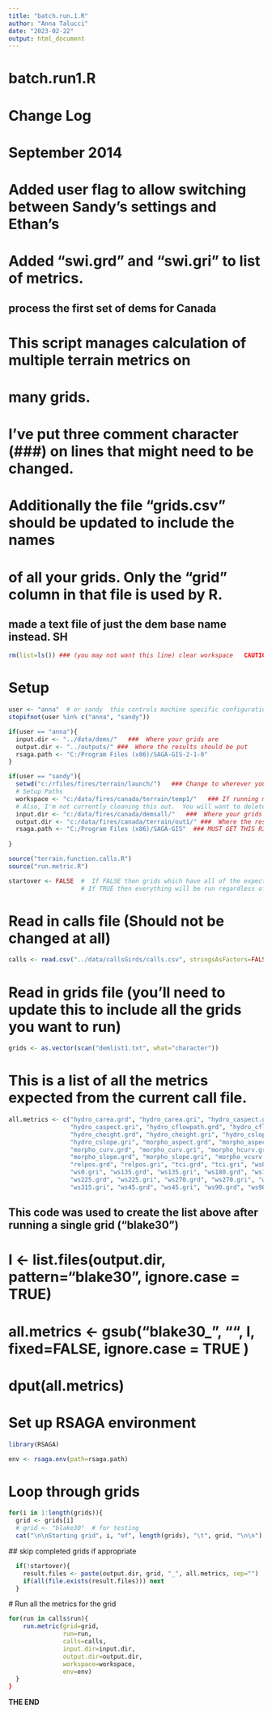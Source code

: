 ```yaml
---
title: "batch.run.1.R"
author: "Anna Talucci"
date: "2023-02-22"
output: html_document
---
```



# batch.run1.R
# Change Log
#    September 2014 
#       Added user flag to allow switching between Sandy's settings and Ethan's
#       Added "swi.grd" and "swi.gri" to list of metrics.

## process the first set of dems for Canada
# This script manages calculation of multiple terrain metrics on 
# many grids.
# I've put three comment character (###) on lines that might need to be changed.
#  Additionally the file "grids.csv"  should be updated to include the names
#  of all your grids.  Only the "grid" column in that file is used by R.
## made a text file of just the dem base name instead. SH

```r
rm(list=ls()) ### (you may not want this line) clear workspace   CAUTION!!!
```

# Setup

```r
user <- "anna"  # or sandy  this controls machine specific configuration
stopifnot(user %in% c("anna", "sandy"))
```

```r
if(user == "anna"){
  input.dir <- "../data/dems/"   ###  Where your grids are
  output.dir <- "../outputs/" ###  Where the results should be put
  rsaga.path <- "C:/Program Files (x86)/SAGA-GIS-2-1-0"
}
```

```r
if(user == "sandy"){
  setwd("c:/rfiles/fires/terrain/launch/")   ### Change to wherever you put the code files sourced below
  # Setup Paths
  workspace <- "c:/data/fires/canada/terrain/temp1/"   ### If running multiple processes make sure that each uses it's own workspace
  # Also, I'm not currently cleaning this out.  You will want to delete it once in a while.
  input.dir <- "c:/data/fires/canada/demsall/"   ###  Where your grids are
  output.dir <- "c:/data/fires/canada/terrain/out1/" ###  Where the results should be put
  rsaga.path <- "C:/Program Files (x86)/SAGA-GIS"  ### MUST GET THIS RIGHT! You will know...
  
}
```

```r
source("terrain.function.calls.R")
source("run.metric.R")
```

```r
startover <- FALSE  #  If FALSE then grids which have all of the expected metrics will be skipped.
                    # If TRUE then everything will be run regardless of pre-existing output.
```

# Read in calls file (Should not be changed at all)
```r
calls <- read.csv("../data/callsGirds/calls.csv", stringsAsFactors=FALSE)
```

# Read in grids file (you'll need to update this to include all the grids you want to run)
```r
grids <- as.vector(scan("demlist1.txt", what="character"))
```


# This is a list of all the metrics expected from the current call file.
```r
all.metrics <- c("hydro_carea.grd", "hydro_carea.gri", "hydro_caspect.grd", 
                 "hydro_caspect.gri", "hydro_cflowpath.grd", "hydro_cflowpath.gri", 
                 "hydro_cheight.grd", "hydro_cheight.gri", "hydro_cslope.grd", 
                 "hydro_cslope.gri", "morpho_aspect.grd", "morpho_aspect.gri", 
                 "morpho_curv.grd", "morpho_curv.gri", "morpho_hcurv.grd", "morpho_hcurv.gri", 
                 "morpho_slope.grd", "morpho_slope.gri", "morpho_vcurv.grd", "morpho_vcurv.gri", 
                 "relpos.grd", "relpos.gri", "tci.grd", "tci.gri", "ws0.grd", 
                 "ws0.gri", "ws135.grd", "ws135.gri", "ws180.grd", "ws180.gri", 
                 "ws225.grd", "ws225.gri", "ws270.grd", "ws270.gri", "ws315.grd", 
                 "ws315.gri", "ws45.grd", "ws45.gri", "ws90.grd", "ws90.gri", "swi.grd", "swi.gri")
```


## This code was used to create the list above after running a single grid ("blake30")
# l <- list.files(output.dir, pattern="blake30", ignore.case = TRUE)
# all.metrics <- gsub("blake30_", "", l, fixed=FALSE, ignore.case = TRUE )
# dput(all.metrics)

# Set up RSAGA environment
```r
library(RSAGA)
```

```r
env <- rsaga.env(path=rsaga.path) 
```

# Loop through grids 
```r
for(i in 1:length(grids)){
  grid <- grids[i]  
  # grid <- "blake30"  # for testing
  cat("\n\nStarting grid", i, "of", length(grids), "\t", grid, "\n\n")
```  
  ## skip completed grids if appropriate
```r
  if(!startover){ 
    result.files <- paste(output.dir, grid, "_", all.metrics, sep="")
    if(all(file.exists(result.files))) next
  }
```  
  # Run all the metrics for the grid
```r
for(run in calls$run){
    run.metric(grid=grid, 
               run=run, 
               calls=calls, 
               input.dir=input.dir, 
               output.dir=output.dir,
               workspace=workspace, 
               env=env) 
  }
}
```

**THE END**
